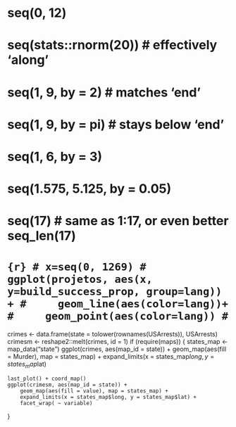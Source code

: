 # seq(0, 12)
# seq(stats::rnorm(20)) # effectively 'along'
# seq(1, 9, by = 2)     # matches 'end'
# seq(1, 9, by = pi)    # stays below 'end'
# seq(1, 6, by = 3)
# seq(1.575, 5.125, by = 0.05)
# seq(17) # same as 1:17, or even better seq_len(17)
# 
# ```{r}
# x=seq(0, 1269)
# ggplot(projetos, aes(x, y=build_success_prop, group=lang)) +
#     geom_line(aes(color=lang))+
#     geom_point(aes(color=lang))
# ```
crimes <- data.frame(state = tolower(rownames(USArrests)), USArrests)
crimesm <- reshape2::melt(crimes, id = 1)
if (require(maps)) {
    states_map <- map_data("state")
    ggplot(crimes, aes(map_id = state)) +
        geom_map(aes(fill = Murder), map = states_map) +
        expand_limits(x = states_map$long, y = states_map$lat)
    
    last_plot() + coord_map()
    ggplot(crimesm, aes(map_id = state)) +
        geom_map(aes(fill = value), map = states_map) +
        expand_limits(x = states_map$long, y = states_map$lat) +
        facet_wrap( ~ variable)
}
